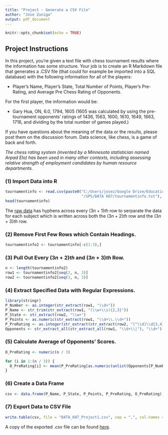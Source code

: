 ```yaml
---
title: "Project - Generate a CSV File"
author: "Jose Zuniga"
output: pdf_document
---
```


```r
knitr::opts_chunk$set(echo = TRUE)
```

## Project Instructions

In this project, you're given a text file with chess tournament results where the information has some structure. Your job is to create an R Markdown file that generates a .CSV file (that could for example be imported into a SQL database) with the following information for all of the players:

* Player's Name, Player's State, Total Number of Points, Player's Pre-Rating, and Average Pre Chess Rating of Opponents. 

For the first player, the information would be: 

* Gary Hua, ON, 6.0, 1794, 1605 (1605 was calculated by using the pre-tournament opponents' ratings of 1436, 1563, 1600, 1610, 1649, 1663, 1716, and dividing by the total number of games played.)

If you have questions about the meaning of the data or the results, please post them on the discussion forum. Data science, like chess, is a game of back and forth. 

*The chess rating system (invented by a Minnesota statistician named Arpad Elo) has been used in many other contexts, including assessing relative strength of employment candidates by human resource departments.*

### (1) Import Data into R

```r
tournamentinfo <- read.csv(paste0("C:/Users/josez/Google Drive/Education/Masters",
                                  "/SPS/DATA 607/tournamentinfo.txt"), header=F)
head(tournamentinfo)
```
The [raw data](https://github.com/jzuniga123/SPS/blob/master/DATA%20607/tournamentinfo.txt) has hyphens across every $(3n+1)th$ row to serparate the data for each subject which is written across both the $(3n+2)th$ row and the $(3n+3)th$ row.


### (2) Remove First Few Rows which Contain Headings.
```r
tournamentinfo2 <- tournamentinfo[-c(1:3),]
```

### (3) Pull Out Every $(3n+2)th$ and $(3n+3)th$ Row.
```r
n <- length(tournamentinfo2)
row1 <- tournamentinfo2[seq(2, n, 3)]
row2 <- tournamentinfo2[seq(3, n, 3)]
```

### (4) Extract Specified Data with Regular Expressions.
```r
library(stringr)
P_Number <- as.integer(str_extract(row1, "\\d+"))
P_Name <- str_trim(str_extract(row1, "(\\w+\\s){2,3}"))
P_State <- str_extract(row2, "\\w+")
P_Points <- as.numeric(str_extract(row1, "\\d+\\.\\d+"))
P_PreRating <- as.integer(str_extract(str_extract(row2, "[^\\d]\\d{3,4}[^\\d]"), "\\d+"))
Opponents <- str_extract_all(str_extract_all(row1, "\\d+\\|"), "\\d+")
```

### (5) Calculate Average of Opponents' Scores.
```r
O_PreRating <- numeric(n / 3)

for (i in 1:(n / 3)) { 
  O_PreRating[i] <- mean(P_PreRating[as.numeric(unlist(Opponents[P_Number[i]]))]) 
}
```

### (6) Create a Data Frame
```r
csv <- data.frame(P_Name, P_State, P_Points, P_PreRating, O_PreRating); csv
```

### (7) Export Data to CSV File
```r
write.table(csv, file = "DATA_607_Project1.csv", sep = ",", col.names = T)
```
A copy of the exported .csv file can be found [here](https://github.com/jzuniga123/SPS/blob/master/DATA%20607/DATA_607_Project1.csv).